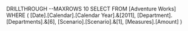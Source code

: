 DRILLTHROUGH
--MAXROWS 10
SELECT
FROM
	[Adventure Works]	
WHERE
	( [Date].[Calendar].[Calendar Year].&[2011],
	  [Department].[Departments].&[6],
	  [Scenario].[Scenario].&[1],
	  [Measures].[Amount] )
